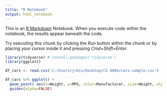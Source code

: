 ---
title: "R Notebook"
output: html_notebook
---

This is an [R Markdown](http://rmarkdown.rstudio.com) Notebook. When you execute code within the notebook, the results appear beneath the code. 

Try executing this chunk by clicking the *Run* button within the chunk or by placing your cursor inside it and pressing *Cmd+Shift+Enter*. 

```{r}
library(tidyverse) # install.packages('tidyverse')
library(ggplot2)

df_cars <- read.csv('C:/Users/jrbis/Desktop/CS 480X/cars-sample.csv')

df_cars %>% ggplot() + 
  geom_point( aes(x=Weight, y=MPG, color=Manufacturer, size=Weight, alpha=0.5)) +
  guides(alpha=FALSE)

```


